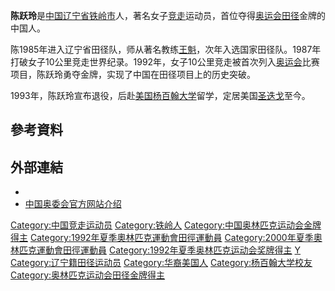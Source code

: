 {{Infobox sportsperson
| name                      = 陳躍玲
| image                     = 
| image_size                = 
| alt                       = 
| caption                   = 
| real_name                 = 
| native_name               = 
| native_name_lang          = 
| romanizedname             = 
| english_name              = 
| birth_name                = 
| nickname                  = 
| nationality               = {{CHN-1949}}
| national_team             = {{CHN-1949}}
| ethnicity                 = 
| hometown                  = {{CHN-1949}}遼寧省
| citizenship               = 
| birth_date                = {{Birth date and age|year=1968|month=4|day=1}}
| birth_place               = {{CHN-1949}}遼寧省鐵嶺市
| death_date                = 
| death_place               = 
| resting_place             = 
| resting_place_coordinates = 
| monuments                 = 
| residence                 = {{CHN-1949}}
| education                 = 帕洛瑪學院
| alma_mater                = 鐵嶺體育中學<br />帕洛瑪學院
| occupation                = 
| years_active              = 1986 -
| employer                  = 
| agent                     = 
| height                    = {{height|m=1.59}}
| weight                    = {{weight|kg=50}}
| spouse                    = 
| life_partner              = 
| other_interests           = 
| website                   = 
| module                    = 
| country                   = {{CHN-1949}}
| sport                     = 田徑
| disability                = 
| disability_class          = 
| rank                      = 
| event                     = 競走
| universityteam            = 
| collegeteam               = 
| league                    = 
| league_type               = 
| club                      = 
| team                      = 
| turnedpro                 = 
| partner                   = 
| former_partner            = 
| coach                     = 
| retired                   = 1993年8月
| coaching                  = 
| module2                   = 
| worlds                    = 
{{ubl
|'''1989年IAAF競走杯'''：10公里競走第五名
|'''1991年夏季世界大學運動會'''：10公里競走第二名
|'''1991年世界田徑錦標賽'''：10公里競走第八名
}}
| regionals                 = 
{{ubl
|'''1989年亞洲田徑錦標賽'''：10000公尺競走第一名
|'''1990年亞洲運動會'''：10公里競走第一名
}}
| nationals                 = 
{{ubl
|'''1986年中國全國競走大賽女子組'''：10公里競走第三名
|'''1987年霧靈杯全國競走邀請賽'''：3000公尺競走第一名
|'''1987年霧靈杯全國競走邀請賽'''：5000公尺競走第二名
|'''1987年中國全國運動會女子組'''：10公里競走第一名
}}
| olympics                  = 
{{ubl
|'''1992年夏季奧林匹克運動會'''：10公里競走第1名
|'''2000年夏季奧林匹克運動會'''：20公里競走第38名
}}
| paralympics               = 
| highestranking            = 
| pb                        = 
{{ubl
|'''3000公尺競走'''：13分06秒 （1987年）
|'''5000公尺競走'''：20分38.0秒（手動） （1990年）
|'''10000公尺競走'''：42分46.7秒 （1992年）
|'''10公里競走'''：43分29秒 （1991年）
|'''20公里競走'''：1小時33分40秒 （2000年）
}}
| medaltemplates            = 
{{MedalCountry|{{CHN-1949}}}}
{{MedalSport|女子田徑}}
{{MedalCompetition|亞洲田徑錦標賽}}
{{MedalGold|1989年印度新德里|10000公尺競走}}
{{MedalCompetition|亞洲運動會}}
{{MedalGold|1990年中國北京市|10公里競走}}
{{MedalCompetition|夏季世界大學運動會}}
{{MedalSilver|1991年英國英格蘭雪菲爾|10公里競走}}
{{MedalCompetition|夏季奧林匹克運動會}}
{{MedalGold|1992年西班牙加泰羅尼亞巴塞隆納|10公里競走}}
| show-medals               = 
| module3                   = 
| updated                   = 2016年9月13日
}}
{{世大運獎牌記錄
|項目=田徑
|a1=1991
|b1=2
|c1=10公里競走
}}
'''陈跃玲'''{{BD|1968年|4月1日||}}是[[中国|中国]][[辽宁省|辽宁省]][[铁岭市|铁岭市]]人，著名女子[[竞走|竞走]]运动员，首位夺得[[奥运会|奥运会]][[田径|田径]]金牌的中国人。

陈1985年进入辽宁省田径队，师从著名教练[[王魁|王魁]]，次年入选国家田径队。1987年打破女子10公里竞走世界纪录。1992年，女子10公里竞走被首次列入[[奥运会|奥运会]]比赛项目，陈跃玲勇夺金牌，实现了中国在田径项目上的历史突破。

1993年，陈跃玲宣布退役，后赴[[美国|美国]][[杨百翰大学|杨百翰大学]]留学，定居美国[[圣迭戈|圣迭戈]]至今。

== 參考資料 ==
{{Reflist}}

== 外部連結 ==
*{{IAAF name|63029}}
*[https://web.archive.org/web/20070417121933/http://www.olympic.cn/athletes/search_C/2003-10-23/1648.html 中国奥委会官方网站介绍]

{{奥林匹克运动会女子竞走比赛冠军}}
{{DEFAULTSORT:Chen Yueling}}
[[Category:中国竞走运动员|Category:中国竞走运动员]]
[[Category:铁岭人|Category:铁岭人]]
[[Category:中国奥林匹克运动会金牌得主|Category:中国奥林匹克运动会金牌得主]]
[[Category:1992年夏季奧林匹克運動會田徑運動員|Category:1992年夏季奧林匹克運動會田徑運動員]]
[[Category:2000年夏季奧林匹克運動會田徑運動員|Category:2000年夏季奧林匹克運動會田徑運動員]]
[[Category:1992年夏季奥林匹克运动会奖牌得主|Category:1992年夏季奥林匹克运动会奖牌得主]]
[[Category:陈姓|Y]]
[[Category:辽宁籍田径运动员|Category:辽宁籍田径运动员]]
[[Category:华裔美国人|Category:华裔美国人]]
[[Category:杨百翰大学校友|Category:杨百翰大学校友]]
[[Category:奥林匹克运动会田径金牌得主|Category:奥林匹克运动会田径金牌得主]]